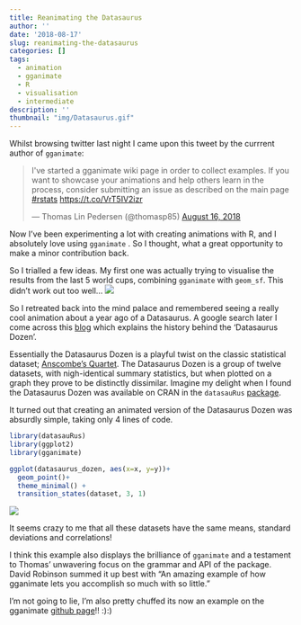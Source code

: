 ```yaml
---
title: Reanimating the Datasaurus
author: ''
date: '2018-08-17'
slug: reanimating-the-datasaurus
categories: []
tags:
  - animation
  - gganimate
  - R
  - visualisation
  - intermediate
description: ''
thumbnail: "img/Datasaurus.gif"
---
```


Whilst browsing twitter last night I came upon this tweet by the currrent author of `gganimate`:

<blockquote class="twitter-tweet" data-lang="en"><p lang="en" dir="ltr">I&#39;ve started a gganimate wiki page in order to collect examples. If you want to showcase your animations and help others learn in the process, consider submitting an issue as described on the main page <a href="https://twitter.com/hashtag/rstats?src=hash&amp;ref_src=twsrc%5Etfw">#rstats</a> <a href="https://t.co/VrT5IV2izr">https://t.co/VrT5IV2izr</a></p>&mdash; Thomas Lin Pedersen (@thomasp85) <a href="https://twitter.com/thomasp85/status/1030007417927434240?ref_src=twsrc%5Etfw">August 16, 2018</a></blockquote>
<script async src="https://platform.twitter.com/widgets.js" charset="utf-8"></script>

Now I've been experimenting a lot with creating animations with R, and I absolutely love using `gganimate` . So I thought, what a great opportunity to make a minor contribution back.

So I trialled a few ideas. My first one was actually trying to visualise the results from the last 5 world cups, combining `gganimate` with `geom_sf`. This didn't work out too well...
![](/img/world_cup_fail.gif)


So I retreated back into the mind palace and remembered seeing a really cool animation about a year ago of a Datasaurus. A google search later I come across this [blog](http://blog.revolutionanalytics.com/2017/05/the-datasaurus-dozen.html) which explains the history behind the 'Datasaurus Dozen'. 

Essentially the Datasaurus Dozen is a playful twist on the classic statistical dataset; [Anscombe's Quartet](https://en.wikipedia.org/wiki/Anscombe%27s_quartet). The Datasaurus Dozen is a group of twelve datasets, with nigh-identical summary statistics, but when plotted on a graph they prove to be distinctly dissimilar. Imagine my delight when I found the Datasaurus Dozen was available on CRAN in the `datasauRus` [package](https://cran.r-project.org/web/packages/datasauRus/index.html).

It turned out that creating an animated version of the Datasaurus Dozen was absurdly simple, taking only 4 lines of code.

```r
library(datasauRus)
library(ggplot2)
library(gganimate)

ggplot(datasaurus_dozen, aes(x=x, y=y))+
  geom_point()+
  theme_minimal() +
  transition_states(dataset, 3, 1)
```

![](/img/Datasaurus.gif)

It seems crazy to me that all these datasets have the same means, standard deviations and correlations!

I think this example also displays the brilliance of `gganimate` and a testament to Thomas' unwavering focus on the grammar and API of the package. David Robinson summed it up best with "An amazing example of how gganimate lets you accomplish so much with so little." 

I'm not going to lie, I'm also pretty chuffed its now an example on the gganimate [github page](https://github.com/thomasp85/gganimate/wiki/The-Datasaurus-Dozen)!! :):)


